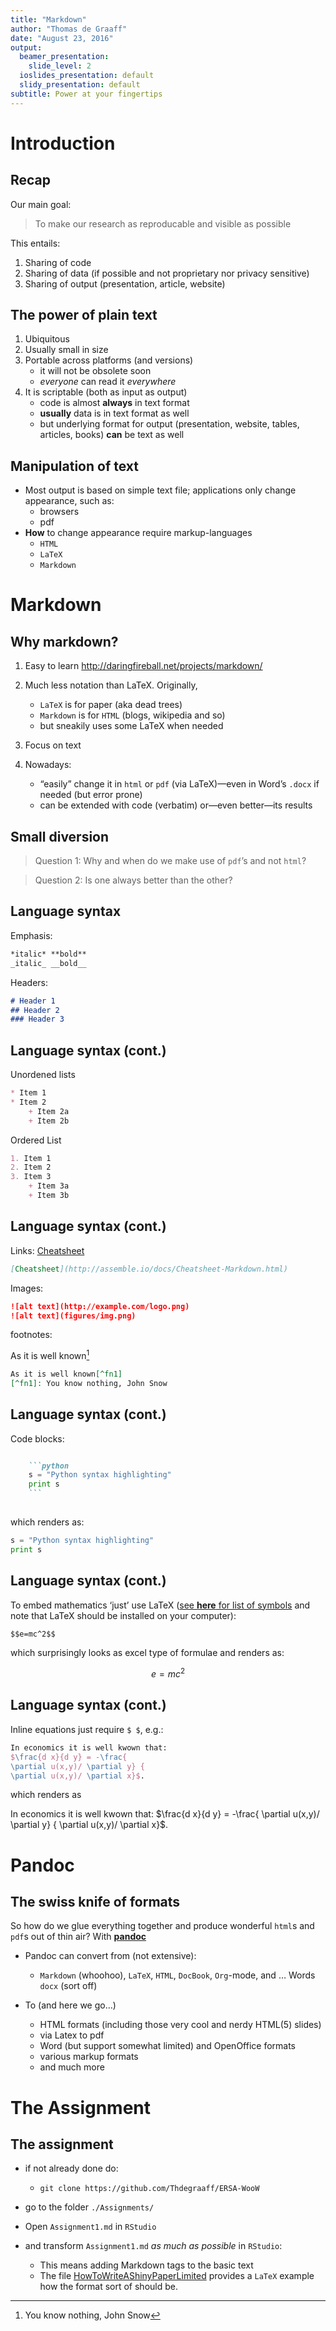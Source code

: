 ---
title: "Markdown"
author: "Thomas de Graaff"
date: "August 23, 2016"
output:
  beamer_presentation:
    slide_level: 2
  ioslides_presentation: default
  slidy_presentation: default
subtitle: Power at your fingertips
---

# Introduction

## Recap

Our main goal:

> To make our research as reproducable and visible as possible

This entails:

1. Sharing of code
2. Sharing of data (if possible and not proprietary nor privacy sensitive)
3. Sharing of output (presentation, article, website)

## The power of plain text

1.  Ubiquitous
2.  Usually small in size 
3.  Portable across platforms (and versions)
    + it will not be obsolete soon
    + *everyone* can read it *everywhere*
4.  It is scriptable (both as input as output)
    - code is almost **always** in text format
    - **usually** data is in text format as well
    - but underlying format for output (presentation, website, tables, articles, books) **can** be text as well
    
## Manipulation of text

- Most output is based on simple text file; applications only change appearance, such as:
    - browsers
    - pdf
    
- **How** to change appearance require markup-languages
    - `HTML`
    - `LaTeX`
    - `Markdown`

# Markdown

## Why markdown?

1. Easy to learn [http://daringfireball.net/projects/markdown/](http://daringfireball.net/projects/markdown/)
2. Much less notation than LaTeX. Originally, 

    + `LaTeX` is for paper (aka dead trees)
    + `Markdown` is for `HTML` (blogs, wikipedia and so)
    + but sneakily uses some LaTeX when needed
3. Focus on text
4. Nowadays:

    + "easily" change it in `html` or `pdf` (via LaTeX)---even in Word's `.docx` if needed (but error prone)
    + can be extended with code (verbatim) or---even better---its results

## Small diversion

> Question 1: Why and when do we make use of `pdf`'s and not `html`?

> Question 2: Is one always better than the other?

## Language syntax 

Emphasis:
```markdown
*italic* **bold**
_italic_ __bold__
```

Headers:
```markdown
# Header 1
## Header 2
### Header 3
```

## Language syntax (cont.)

Unordened lists
```markdown
* Item 1
* Item 2
    + Item 2a
    + Item 2b
```

Ordered List
```markdown
1. Item 1
2. Item 2
3. Item 3
    + Item 3a
    + Item 3b
```

## Language syntax (cont.)

Links:
[Cheatsheet](http://assemble.io/docs/Cheatsheet-Markdown.html)
```markdown
[Cheatsheet](http://assemble.io/docs/Cheatsheet-Markdown.html)
```
Images:
```markdown
![alt text](http://example.com/logo.png)
![alt text](figures/img.png)
```
footnotes:

As it is well known[^fn1]

[^fn1]: You know nothing, John Snow

```markdown
As it is well known[^fn1]
[^fn1]: You know nothing, John Snow
```

## Language syntax (cont.)

Code blocks:

```markdown

    ```python
    s = "Python syntax highlighting"
    print s
    ```
    
```

which renders as:

```python
s = "Python syntax highlighting"
print s
```

## Language syntax (cont.)

To embed mathematics 'just' use LaTeX ([see **here** for list of symbols](https://www.rpi.edu/dept/arc/training/latex/LaTeX_symbols.pdf) and note that LaTeX should be installed on your computer):

```markdown
$$e=mc^2$$
```

which surprisingly looks as excel type of formulae and renders as:

$$e=mc^2$$

## Language syntax (cont.)

Inline equations just require `$ $`, e.g.: 

```Latex
In economics it is well kwown that: 
$\frac{d x}{d y} = -\frac{
\partial u(x,y)/ \partial y} {
\partial u(x,y)/ \partial x}$.
```

which renders as

In economics it is well kwown that: $\frac{d x}{d y} = -\frac{
\partial u(x,y)/
\partial y} {
\partial u(x,y)/
\partial x}$.

# Pandoc

## The swiss knife of formats

So how do we glue everything together and produce wonderful `html`s and `pdf`s out of thin air? With **[pandoc](http://johnmacfarlane.net/pandoc/)**

+ Pandoc can convert from (not extensive):

    + `Markdown` (whoohoo), `LaTeX`, `HTML`, `DocBook`, `Org`-mode, and ... Words `docx` (sort off)
+ To (and here we go...)

    + HTML formats (including those very cool and nerdy HTML(5) slides)
    + via Latex to pdf
    + Word (but support somewhat limited) and OpenOffice formats
    + various markup formats
    + and much more

# The Assignment


## The assignment

- if not already done do:

    - ```git clone https://github.com/Thdegraaff/ERSA-WooW```

- go to the folder ```./Assignments/```

- Open `Assignment1.md` in `RStudio`

- and transform `Assignment1.md` *as much as possible* in `RStudio`: 

    - This means adding Markdown tags to the basic text
    - The file [HowToWriteAShinyPaperLimited](../doc/HowToWriteAShinyPaperLimited.pdf) provides a `LaTeX` example how the format sort of should be.
